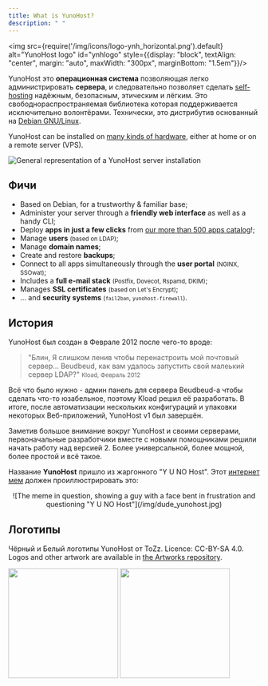 ```yaml
---
title: What is YunoHost?
description: " "
---
```


<img src={require('/img/icons/logo-ynh_horizontal.png').default} alt="YunoHost logo" id="ynhlogo" style={{display: "block", textAlign: "center", margin: "auto", maxWidth: "300px", marginBottom: "1.5em"}}/>

YunoHost это **операционная система** позволяющая легко администрировать **сервера**, и следовательно позволяет сделать [self-hosting](/admin/about_self_hosting) надёжным, безопасным, этическим и лёгким. Это свободнораспространяемая библиотека которая поддерживается исключительно волонтёрами. Технически, это дистрибутив основанный на [Debian GNU/Linux](https://debian.org).

YunoHost can be installed on [many kinds of hardware](/admin/get_started/install_on), either at home or on a remote server (VPS).

![General representation of a YunoHost server installation](/img/internet_topologies_with_ynh.png?resize=600)

## Фичи

- <SmallInline url='/img/icons/logo-debian.png' alt="debian logo"/> Based on Debian, for a trustworthy & familiar base;
- <SmallInline url='/img/icons/icon-tools.png' alt="tools logo"/> Administer your server through a **friendly web interface** as well as a handy CLI;
- <SmallInline url='/img/icons/icon-package.png' alt="package logo"/> Deploy **apps in just a few clicks** from [our more than 500 apps catalog](https://apps.yunohost.org)!;
- <SmallInline url='/img/icons/icon-users.png' alt="users logo"/> Manage **users** <small>(based on LDAP)</small>;
- <SmallInline url='/img/icons/icon-globe.png' alt="globe logo"/> Manage **domain names**;
- <SmallInline url='/img/icons/icon-medic.png' alt="medic logo"/> Create and restore **backups**;
- <SmallInline url='/img/icons/icon-door.png' alt="door logo"/> Connect to all apps simultaneously through the **user portal** <small>(NGINX, SSOwat)</small>;
- <SmallInline url='/img/icons/icon-mail.png' alt="mail logo"/> Includes a **full e-mail stack** <small>(Postfix, Dovecot, Rspamd, DKIM)</small>;
- <SmallInline url='/img/icons/icon-lock.png' alt="lock logo"/> Manages **SSL certificates** <small>(based on Let's Encrypt)</small>;
- <SmallInline url='/img/icons/icon-shield.png' alt="shield logo"/>... and **security systems** <small>(`fail2ban`, `yunohost-firewall`)</small>.

## История

YunoHost был создан в Феврале 2012 после чего-то вроде:

> "Блин, Я слишком ленив чтобы перенастроить мой почтовый сервер... Beudbeud, как вам удалось запустить свой малеький сервер LDAP?"
> <small>Kload, Февраль 2012</small>

Всё что было нужно - админ панель для сервера Beudbeud-а чтобы сделать что-то юзабельное, поэтому Kload решил её разработать. В итоге, после автоматизации нескольких конфигураций и упаковки некоторых Веб-приложений, YunoHost v1 был завершён.

Заметив большое внимание вокруг YunoHost и своими серверами, первоначальные разработчики вместе с новыми помощниками решили начать работу над версией 2. Более универсальной, более мощной, более простой и всё такое.

Название **YunoHost** пришло из жаргонного "Y U NO Host". Этот [интернет мем](https://ru.wikipedia.org/wiki/Интернет-мем) должен проиллюстрировать это:

<center>
![The meme in question, showing a guy with a face bent in frustration and questioning "Y U NO Host"](/img/dude_yunohost.jpg)
</center>

## Логотипы

Чёрный и Белый логотипы YunoHost от ToZz. Licence: CC-BY-SA 4.0. Logos and other artwork are available in [the Artworks repository](https://github.com/YunoHost/yunohost-artwork).

<img src="https://raw.githubusercontent.com/YunoHost/yunohost-artwork/refs/heads/main/logos/png/yunohost-logo_black.png" width="220" id="darklogo"/>
<img src="https://raw.githubusercontent.com/YunoHost/yunohost-artwork/refs/heads/main/logos/png/yunohost-logo_white.png" width="220" id="whitelogo"/>
